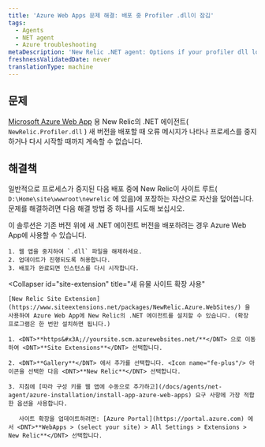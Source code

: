 ```yaml
---
title: 'Azure Web Apps 문제 해결: 배포 중 Profiler .dll이 잠김'
tags:
  - Agents
  - NET agent
  - Azure troubleshooting
metaDescription: 'New Relic .NET agent: Options if your profiler dll locks when deploying your Azure Web App.'
freshnessValidatedDate: never
translationType: machine
---
```


## 문제

[Microsoft Azure Web App](/docs/agents/net-agent/azure-installation/install-app-azure-web-apps) 용 New Relic의 .NET 에이전트( `NewRelic.Profiler.dll` ) 새 버전을 배포할 때 오류 메시지가 나타나 프로세스를 중지하거나 다시 시작할 때까지 계속할 수 없습니다.

## 해결책

일반적으로 프로세스가 중지된 다음 배포 중에 New Relic이 사이트 루트( `D:\Home\site\wwwroot\newrelic` 에 있음)에 포장하는 자산으로 자산을 덮어씁니다. 문제를 해결하려면 다음 해결 방법 중 하나를 시도해 보십시오.

<CollapserGroup>
  <Collapser
    id="stop-dll-deploy"
    title="파일 릴리스 중지"
  >
    이 솔루션은 기존 버전 위에 새 .NET 에이전트 버전을 배포하려는 경우 Azure Web App에 사용할 수 있습니다.

    1. 웹 앱을 중지하여 `.dll` 파일을 해제하세요.
    2. 업데이트가 진행되도록 허용합니다.
    3. 배포가 완료되면 인스턴스를 다시 시작합니다.
  </Collapser>

  <Collapser
    id="site-extension"
    title="새 유물 사이트 확장 사용"
  >
    [New Relic Site Extension](https://www.siteextensions.net/packages/NewRelic.Azure.WebSites/) 을 사용하여 Azure Web App에 New Relic의 .NET 에이전트를 설치할 수 있습니다. (확장 프로그램은 한 번만 설치하면 됩니다.)

    1. <DNT>**https&#x3A;//yoursite.scm.azurewebsites.net/**</DNT> 으로 이동하여 <DNT>**Site Extensions**</DNT> 선택합니다.

    2. <DNT>**Gallery**</DNT> 에서 추가를 선택합니다. <Icon name="fe-plus"/> 아이콘을 선택한 다음 <DNT>**New Relic**</DNT> 선택합니다.

    3. 지침에 [따라 구성 키를 웹 앱에 수동으로 추가하고](/docs/agents/net-agent/azure-installation/install-app-azure-web-apps) 요구 사항에 가장 적합한 옵션을 사용합니다.

       사이트 확장을 업데이트하려면: [Azure Portal](https://portal.azure.com) 에서 <DNT>**WebApps > (select your site) > All Settings > Extensions > New Relic**</DNT> 선택합니다.
  </Collapser>
</CollapserGroup>
